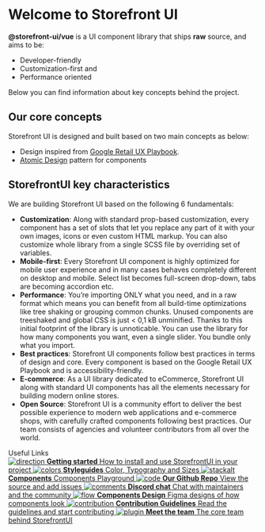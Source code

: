 
<Meta title="Introduction" />

<style>{`
  .subheading {
    --mediumdark: '#999999';
    font-weight: 900;
    font-size: 13px;
    color: #999;
    letter-spacing: 6px;
    line-height: 24px;
    text-transform: uppercase;
    margin-bottom: 12px;
    margin-top: 40px;
  }

  .link-list {
    display: grid;
    grid-template-columns: 1fr;
    grid-template-rows: 1fr 1fr;
    row-gap: 10px;
  }

  @media (min-width: 620px) {
    .link-list {
      row-gap: 20px;
      column-gap: 20px;
      grid-template-columns: 1fr 1fr;
    }
  }

  @media all and (-ms-high-contrast:none) {
  .link-list {
      display: -ms-grid;
      -ms-grid-columns: 1fr 1fr;
      -ms-grid-rows: 1fr 1fr;
    }
  }

  .link-item {
    display: block;
    padding: 20px 30px 20px 15px;
    border: 1px solid #00000010;
    border-radius: 5px;
    transition: background 150ms ease-out, border 150ms ease-out, transform 150ms ease-out;
    color: #333333;
    display: flex;
    align-items: flex-start;
  }

  .link-item:hover {
    border-color: #1EA7FD50;
    transform: translate3d(0, -3px, 0);
    box-shadow: rgba(0, 0, 0, 0.08) 0 3px 10px 0;
  }

  .link-item:active {
    border-color: #1EA7FD;
    transform: translate3d(0, 0, 0);
  }

  .link-item strong {
    font-weight: 700;
    display: block;
    margin-bottom: 2px;
  }
  
  .link-item img {
    height: 40px;
    width: 40px;
    margin-right: 15px;
    flex: none;
  }

  .link-item span {
    font-size: 14px;
    line-height: 20px;
  }
`}</style>

# Welcome to Storefront UI

**@storefront-ui/vue** is a UI component library that ships **raw** source, and aims to be:

* Developer-friendly
* Customization-first and
* Performance oriented

Below you can find information about key concepts behind the project. 

## Our core concepts

Storefront UI is designed and built based on two main concepts as below:

* Design inspired from [Google Retail UX Playbook](https://services.google.com/fh/files/events/pdf_retail_ux_playbook.pdf).
* [Atomic Design](http://bradfrost.com/blog/post/atomic-web-design/) pattern for components 

## StorefrontUI key characteristics

We are building Storefront UI based on the following 6 fundamentals:

- **Customization**: Along with standard prop-based customization, every component has a set of slots that let you replace any part of it with your own images, icons or even custom HTML markup. You can also customize whole library from a single SCSS file by overriding set of variables.
- **Mobile-first**: Every Storefront UI component is highly optimized for mobile user experience and in many cases behaves completely different on desktop and mobile. Select list becomes full-screen drop-down, tabs are becoming accordion etc.
- **Performance**: You’re importing ONLY what you need, and in a raw format which means you can benefit from all build-time optimizations like tree shaking or grouping common chunks. Unused components are treeshaked and global CSS is just < 0,1 kB unminified. Thanks to this initial footprint of the library is unnoticable. You can use the library for how many components you want, even a single slider. You bundle only what you import.
- **Best practices**: Storefront UI components follow best practices in terms of design and core. Every component is based on the Google Retail UX Playbook and is accessibility-friendly.
- **E-commerce**: As a UI library dedicated to eCommerce, Storefront UI along with standard UI components has all the elements necessary for building modern online stores.
- **Open Source**: Storefront UI is a community effort to deliver the best possible experience to modern web applications and e-commerce shops, with carefully crafted components following best practices. Our team consists of agencies and volunteer contributors from all over the world.

<div className="subheading">Useful Links</div>

<div className="link-list">
  <a
    className="link-item"
    href="?path=/story/setup-installation--page"
    target="_self"
  >
    <img src={Direction} alt="direction" />
    <span>
      <strong>Getting started</strong>
      How to install and use StorefrontUI in your project
    </span>
  </a>
  <a
    className="link-item"
    href="?path=/story/styleguides-colors--page"
    target="_self"
  >
    <img src={Colors} alt="colors" />
    <span>
      <strong>Styleguides</strong>
      Color, Typography and Sizes
    </span>
  </a>
  <a
    className="link-item"
    href="?path=/story/atoms-arrow--common"
    target="_self"
  >
    <img src={StackAlt} alt="stackalt" />
    <span>
      <strong>Components</strong>
      Components Playground
    </span>
  </a>
  <a className="link-item" href="https://github.com/vuestorefront/storefront-ui/" target="_blank">
    <img src={Code} alt="code" />
    <span>
      <strong>Our Github Repo</strong>
      View the source and add issues
    </span>
  </a>
  <a className="link-item" href="https://discord.gg/GS8hqFS" target="_blank">
    <img src={Comments} alt="comments" />
    <span>
      <strong>Discord chat</strong>
      Chat with maintainers and the community
    </span>
  </a>
  <a
    className="link-item"
    href="https://www.figma.com/file/N0Ct95cSAoODNv7zYS01ng/Storefront-UI-%7C-Design-System?node-id=127%3A1054"
    target="_blank"
  >
    <img src={Flow} alt="flow" />
    <span>
      <strong>Components Design</strong>
      Figma designs of how components look
    </span>
  </a>
  <a
    className="link-item"
    href="https://docs.storefrontui.io/contributing/become-a-contributor"
    target="_blank"
  >
    <img src={Repo} alt="contribution" />
    <span>
      <strong>Contribution Guidelines</strong>
      Read the guidelines and start contributing
    </span>
  </a>
  <a className="link-item" href="https://docs.storefrontui.io/introduction/meet-the-team" target="_blank">
    <img src={Plugin} alt="plugin" />
    <span>
      <strong>Meet the team</strong>
      The core team behind StorefrontUI
    </span>
  </a>
</div>
